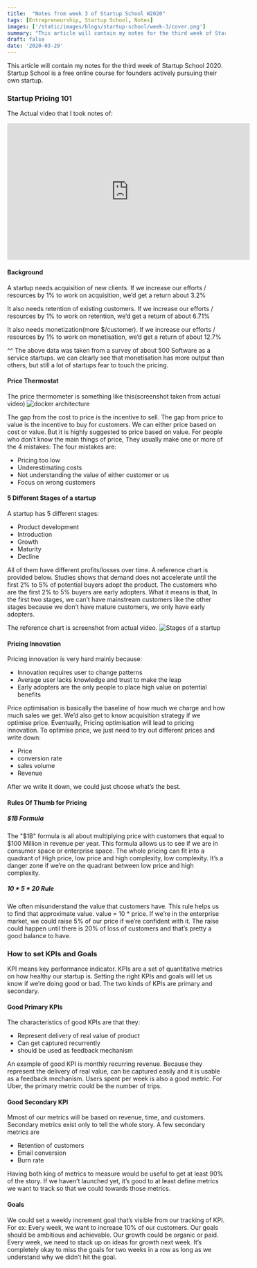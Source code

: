 ```yaml
---
title:  "Notes from week 3 of Startup School W2020"
tags: [Entrepreneurship, Startup School, Notes]
images: ['/static/images/blogs/startup-school/week-3/cover.png']
summary: "This article will contain my notes for the third week of Startup School 2020"
draft: false
date: '2020-03-29'
---
```


This article will contain my notes for the third week of Startup School 2020. Startup School is a free online course for founders actively pursuing their own startup.

### Startup Pricing 101
The Actual video that I took notes of:
<iframe width="560" height="315" src="https://www.youtube-nocookie.com/embed/jwXlo9gy_k4" frameBorder="0" allow="accelerometer; autoplay; encrypted-media; gyroscope; picture-in-picture" allowFullScreen></iframe>

#### Background
A startup needs acquisition of new clients. If we increase our efforts / resources by 1% to work on acquisition, we’d get a return about 3.2% 

It also needs retention of existing customers. If we increase our efforts / resources by 1% to work on retention, we’d get a return of about 6.71%

It also needs monetization(more $/customer). If we increase our efforts / resources by 1% to work on monetisation, we’d get a return of about 12.7% 

^^ The above data was taken from a survey of about 500 Software as a service startups. we can clearly see that monetisation has more output than others, but still a lot of startups fear to touch the pricing.

#### Price Thermostat
The price thermometer is something like this(screenshot taken from actual video)
<Image alt="docker architecture" src="/static/images/blogs/startup-school/week-3/price-thermostat.png" width={188} height={290} />

The gap from the cost to price is the incentive to sell. The gap from price to value is the incentive to buy for customers. We can either price based on cost or value. But it is highly suggested to price based on value. For people who don’t know the main things of price, They usually make one or more of the 4 mistakes: The four mistakes are:
* Pricing too low
* Underestimating costs
* Not understanding the value of either customer or us
* Focus on wrong customers

#### 5 Different Stages of a startup
A startup has 5 different stages:
* Product development
* Introduction 
* Growth
* Maturity
* Decline

 All of them have different profits/losses over time. A reference chart is provided below. Studies shows that demand does not accelerate until the first 2% to 5% of potential buyers adopt the product. The customers who are the first 2% to 5% buyers are early adopters. What it means is that, In the first two stages, we can’t have mainstream customers like the other stages because we don’t have mature customers, we only have early adopters. 
 
 The reference chart is screenshot from actual video. 
 <Image alt="Stages of a startup" src="/static/images/blogs/startup-school/week-3/stages-of-startup.png" width={762} height={426} />

#### Pricing Innovation
Pricing innovation is very hard mainly because:
* Innovation requires user to change patterns
* Average user lacks knowledge and trust to make the leap
* Early adopters are the only people to place high value on potential benefits

Price optimisation is basically the baseline of how much we charge and how much sales we get. We’d also get to know acquisition strategy if we optimise price. Eventually, Pricing optimisation will lead to pricing innovation. To optimise price, we just need to try out different prices and write down:
* Price
* conversion rate
* sales volume  
* Revenue

After we write it down, we could just choose what’s the best. 

#### Rules Of Thumb for Pricing
##### $1B Formula
The "$1B" formula is all about multiplying price with customers that equal to $100 Million in revenue per year. This formula allows us to see if we are in consumer space or enterprise space. The whole pricing can fit into a quadrant of High price, low price and high complexity, low complexity. It’s a danger zone if we’re on the quadrant between low price and high complexity.

##### 10 * 5 * 20 Rule
We often misunderstand the value that customers have. This rule helps us to find that approximate value. value = 10 * price. If we’re in the enterprise market, we could raise 5% of our price if we’re confident with it. The raise could happen until there is 20% of loss of customers and that’s pretty a good balance to have.

### How to set KPIs and Goals
KPI means key performance indicator. KPIs are a set of quantitative metrics on how healthy our startup is. Setting the right KPIs and goals will let us know if we’re doing good or bad. The two kinds of KPIs are primary and secondary.

#### Good Primary KPIs 
The characteristics of good KPIs are that they:
* Represent delivery of real value of product 
* Can get captured recurrently
* should be used as feedback mechanism

An example of good KPI is monthly recurring revenue. Because they represent the delivery of real value, can be captured easily and it is usable as a feedback mechanism. Users spent per week is also a good metric. For Uber, the primary metric could be the number of trips.


#### Good Secondary KPI
Mmost of our metrics will be based on revenue, time, and customers. Secondary metrics exist only to tell the whole story. A few secondary metrics are
* Retention of customers
* Email conversion
* Burn rate

Having both king of metrics to measure would be useful to get at least 90% of the story. If we haven’t launched yet, it’s good to at least define metrics we want to track so that we could towards those metrics.

#### Goals
We could set a weekly increment goal that’s visible from our tracking of KPI. For ex: Every week, we want to increase 10% of our customers. Our goals should be ambitious and achievable. Our growth could be organic or paid. Every week, we need to stack up on ideas for growth next week. It’s completely okay to miss the goals for two weeks in a row as long as we understand why we didn’t hit the goal.
